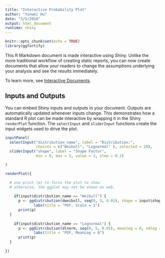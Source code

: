 ```yaml
---
title: "Interactive Probability Plot"
author: "Yunwei Hu"
date: "3/5/2018"
output: html_document
runtime: shiny
---
```


```r
knitr::opts_chunk$set(echo = TRUE)
library(ggfortify)
```

This R Markdown document is made interactive using Shiny. Unlike the more traditional workflow of creating static reports, you can now create documents that allow your readers to change the assumptions underlying your analysis and see the results immediately. 

To learn more, see [Interactive Documents](http://rmarkdown.rstudio.com/authoring_shiny.html).

## Inputs and Outputs

You can embed Shiny inputs and outputs in your document. Outputs are automatically updated whenever inputs change.  This demonstrates how a standard R plot can be made interactive by wrapping it in the Shiny `renderPlot` function. The `selectInput` and `sliderInput` functions create the input widgets used to drive the plot.

```r
inputPanel(
  selectInput("distribution_name", label = "Distribution:",
              choices = c("Weibull", "Lognormal" ), selected = 20),
  sliderInput("shape", label = "Shape Factor",
              min = 0, max = 5, value = 1, step = 0.2)

)

renderPlot({

  # use print (p) to force the plot to show
  # otherwise, the ggplot may not be shown on web. 
  
    if(input$distribution_name == "Weibull") {
      p <- ggdistribution(dweibull, seq(0, 5, 0.01), shape = input$shape, scale = 1) +
             labs(title = "PDF, Scale = 1")
      print(p)
  }
  
    if(input$distribution_name == "Lognormal") {
      p <- ggdistribution(dlnorm, seq(0, 5, 0.01), meanlog = 0, sdlog = input$shape ) + 
             labs(title = "PDF, MeanLog = 0")
      print(p)
  }
  
})
```


